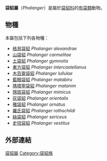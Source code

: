 {{Automatic taxobox 
| name = 袋貂屬
| image = Ground Cuscus cotswoldwildlifepark.jpg
| taxon = Phalanger
| authority = [[Gottlieb_Conrad_Christian_Storr|Storr]], 1780
| type_species = ''[[灰袋貂|灰袋貂]] Didelphis orientalis''
| type_species_authority = [[Peter_Simon_Pallas|Pallas]], 1766
| subdivision_ranks = [[物種|物種]]
| subdivision = 13種，[[#物種|見內文]]
}}

'''袋貂屬'''（''Phalanger''）是屬於[[袋貂科|袋貂科]]的[[有袋類|有袋類]]動物。

==物種==
本屬包括下列各物種：
*[[格貝袋貂|格貝袋貂]] ''Phalanger alexandrae''
*[[山袋貂|山袋貂]] ''Phalanger carmelitae''
*[[土袋貂|土袋貂]] ''Phalanger gymnotis''
*[[東方袋貂|東方袋貂]] ''Phalanger intercastellanus''
*[[木百靈袋貂|木百靈袋貂]] ''Phalanger lullulae''
*[[藍眼袋貂|藍眼袋貂]] ''Phalanger matabiru''
*[[瑪塔寧袋貂|瑪塔寧袋貂]] ''Phalanger matanim''
*[[隱斑袋貂|隱斑袋貂]] ''Phalanger mimicus''
*[[灰袋貂|灰袋貂]] ''Phalanger orientalis''
*[[雅袋貂|雅袋貂]] ''Phalanger ornatus''
*[[羅氏袋貂|羅氏袋貂]] ''Phalanger rothschildi''
*[[絲袋貂|絲袋貂]] ''Phalanger sericeus''
*[[史坦袋貂|史坦袋貂]] ''Phalanger vestitus''

==外部連結==
{{澳洲有袋總目|P.}}
{{Taxonbar|from=Q1413190}}

[[Category:袋貂屬|]]
[[Category:袋貂族|Category:袋貂族]]